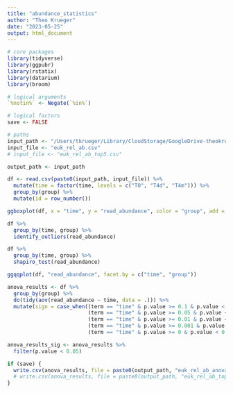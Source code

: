 ```yaml
---
title: "abundance_statistics"
author: "Theo Krueger"
date: "2023-05-25"
output: html_document
---
```


```r
# core packages
library(tidyverse)
library(ggpubr)
library(rstatix)
library(datarium)
library(broom)

# logical arguments
`%notin%` <- Negate(`%in%`)

```

```r
# logical factors
save <- FALSE

# paths
input_path <- "/Users/tkrueger/Library/CloudStorage/GoogleDrive-theokrueger.marbio@gmail.com/My Drive/AG_Worden/BirdBags/YuChens_pipeline/v2_ESOM/abundance/"
input_file <- "euk_rel_ab.csv"
# input_file <- "euk_rel_ab_top5.csv"

output_path <- input_path

```

```r
df <- read.csv(paste0(input_path, input_file)) %>%
  mutate(time = factor(time, levels = c("T0", "T4d", "T4m"))) %>%
  group_by(group) %>%
  mutate(id = row_number())

ggboxplot(df, x = "time", y = "read_abundance", color = "group", add = "point")
```

```r
df %>%
  group_by(time, group) %>%
  identify_outliers(read_abundance)
```
```r
df %>% 
  group_by(time, group) %>%
  shapiro_test(read_abundance)

ggqqplot(df, "read_abundance", facet.by = c("time", "group"))
```

```r
anova_results <- df %>%
  group_by(group) %>%
  do(tidy(aov(read_abundance ~ time, data = .))) %>%
  mutate(sign = case_when((term == "time" & p.value >= 0.1 & p.value < 1) ~ " ",
                          (term == "time" & p.value >= 0.05 & p.value < 0.1) ~ ".",
                          (term == "time" & p.value >= 0.01 & p.value < 0.05) ~ "*",
                          (term == "time" & p.value >= 0.001 & p.value < 0.01) ~ "**",
                          (term == "time" & p.value >= 0 & p.value < 0.001) ~ "***"))

anova_results_sig <- anova_results %>%
  filter(p.value < 0.05)

if (save) {
  write.csv(anova_results, file = paste0(output_path, "euk_rel_ab_anova_results.csv"))
  # write.csv(anova_results, file = paste0(output_path, "euk_rel_ab_top5_anova_results.csv"))
}
```

